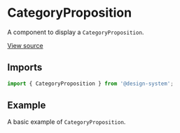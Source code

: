 
<Meta
  title="Sections / CategoryProposition"
  component={CategoryProposition}
/>

# CategoryProposition

A component to display a `CategoryProposition`.

[View source](https://github.com/actarian/design-system/tree/main/src/ui/sections/category-proposition)

## Imports

```js
import { CategoryProposition } from '@design-system';
```

## Example

A basic example of `CategoryProposition`.

<Canvas>
  <Story name="CategoryProposition">
    <CategoryProposition />
  </Story>
</Canvas>
